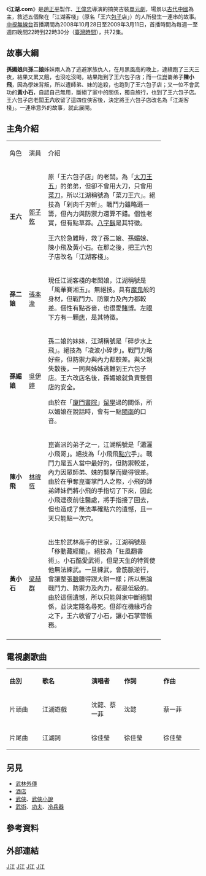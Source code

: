 {{电视节目信息框
| 名称       = 江湖.com
| 原名       = ''Jianghu.com''
| 图片       = 
| 图说       = 
| 类型       = 古裝武俠[[單元劇|單元劇]]
| 导演       = [[王偉忠|王偉忠]]
| 製作人     = [[趙正平|趙正平]]
| 演出       = [[郭子乾|郭子乾]]<br>[[張本渝|張本渝]]<br>[[吳伊婷|吳伊婷]]<br>[[阿Ken|林暐恆]]<br>[[梁赫群|梁赫群]]
| 片头曲     = 《江湖遊戲》
| 作曲       = 片頭曲作曲：蔡一菲<br>片頭曲編曲：剃刀
| 国家       = {{TWN}}
| 语言       = [[現代標準漢語|國語]]
| 季数       = 共2季
| 集数       = 72集
| 每集长     = 30分鐘（含[[廣告|廣告]]）
| 电视台     = {{flagicon|TWN}}[[中視無線台|中視無線台]]
| 台湾名称     = 江湖.com
| 開始       = 2008年10月28日
| 結束       = 2009年3月11日
| 官方网站   = 
}}
《'''江湖.com'''》是[[趙正平|趙正平]]製作、[[王偉忠|王偉忠]]導演的搞笑古裝[[單元劇|單元劇]]，場景以[[古代中國|古代中國]]為主，敘述五個聚在「江湖客棧」（原名「王六[[包子|包子]]店」）的人所發生一連串的故事。[[中視無線台|中視無線台]]首播期間為2008年10月28日至2009年3月11日，首播時間為每週一至週四晚間22時到22時30分（[[臺灣時間|臺灣時間]]），共72集。

== 故事大綱 ==

'''孫媚娘'''與'''孫二娘'''姊妹兩人為了逃避家族仇人，在月黑風高的晚上，連續跑了三天三夜，結果又累又餓，也沒吃沒喝，結果跑到了王六包子店；而一位崑崙弟子'''陳小飛'''，因為學妹背叛，所以遭師弟、妹的追殺，也跑到了王六包子店；又一位不會武功的'''黃小石'''，自認自己無用，斷絕了家中的關係，獨自旅行，也到了王六包子店。王六包子店老闆'''王六'''收留了這四位俠客後，決定將王六包子店改名為「江湖客棧」。一連串意外的故事，就此展開。

== 主角介紹 ==
{|class="wikitable" style="width:100%; text-align:center;"
|- style="background:green; font-weight:bold; color:snow" 
|width="10%"|角色||width="10%"|演員||width="60%"|介紹
|-
|'''王六'''||[[郭子乾|郭子乾]]||align=left|原「王六包子店」的老闆。為「[[大刀王五|大刀王五]]」的弟弟，但卻不會用大刀，只會用[[菜刀|菜刀]]，所以江湖稱號為「菜刀王六」。絕技為「剁肉千刃斬」。戰鬥力雖略遜一籌，但內力與防禦力還算不錯。個性老實，但有點草莽。[[八字鬍|八字鬍]]是其特徵。

王六於急難時，救了孫二娘、孫媚娘、陳小飛及黃小石。在那之後，把王六包子店改名「江湖客棧」。
|-
|'''孫二娘'''||[[張本渝|張本渝]]||align=left| 現任江湖客棧的老闆娘，江湖稱號是「風華賽湘玉」。無絕技。具有[[魔鬼|魔鬼]]般的身材，但戰鬥力、防禦力及內力都較差。個性有點吝嗇，也很愛[[賭博|賭博]]。左[[眼睛|眼]]下方有一顆[[痣|痣]]，是其特徵。
|-
|'''孫媚娘'''||[[吳伊婷|吳伊婷]]||align=left| 孫二娘的妹妹，江湖稱號是「碎步水上飛」。絕技為「凌波小碎步」。戰鬥力略好些，但防禦力與內力都較差。與父親失散後，一同與姊姊逃難到王六包子店。王六改店名後，孫媚娘就負責整個店的安全。

由於在「[[廈門|廈門]][[書院|書院]]」[[留學|留學]]過的關係，所以媚娘在說話時，會有一點[[閩南語|閩南]]的口音。
|-
|'''陳小飛'''||[[林暐恆|林暐恆]]||align=left| 崑崙派的弟子之一，江湖稱號是「瀟灑小飛哥」。絕技為「小飛飛[[點穴|點穴]]手」。戰鬥力是五人當中最好的，但防禦較差，內力因眾師弟、妹的襲擊而變得很差。由於在爭奪崑崙掌門人之際，小飛的師弟師妹們將小飛的手指切了下來，因此小飛連夜前往醫處，將手指接了回去，但也造成了無法準確點穴的遺憾，且一天只能點一次穴。
|-
|'''黃小石'''||[[梁赫群|梁赫群]]||align=left| 出生於武林高手的世家，江湖稱號是「移動藏經閣」。絕技為「狂風翻書術」。小石酷愛武術，但是天生的特質使他無法練武。一旦練武，會筋脈逆行，會讓整張[[臉|臉]]腫得跟大餅一樣；所以無論戰鬥力、防禦力及內力，都是低級的。由於這個遺憾，所以只能與家中斷絕關係，並決定隱名尋死。但卻在機緣巧合之下，王六收留了小石，讓小石掌管帳務。
|-
|}

== 電視劇歌曲 ==
{|class="wikitable" style="width:80%;text-align:center"
|- style="width:100%; background:green; color:snow"
|style="width:10%"|'''曲別'''||style="width:15%"|'''歌名'''||style="width:10%"|'''演唱者'''||style="width:12%"|'''作詞'''||style="width:12%"|'''作曲'''
|-
|片頭曲||江湖遊戲
|沈懿、蔡一菲
|沈懿
|蔡一菲
|-
|片尾曲||江湖詞
|徐佳瑩
|徐佳瑩
|徐佳瑩
|}

== 另見 ==
*[[武林外傳|武林外傳]]
*[[酒店|酒店]]
*[[武俠|武俠]]、[[武俠小說|武俠小說]]
*[[武術|武術]]、[[功夫|功夫]]、[[冷兵器|冷兵器]]

== 參考資料 ==
{{Reflist}}

== 外部連結 ==

{{電視節目的變遷
|電視台= {{TWN}} [[中視無線台|中視無線台]]
|播放檔次= 每週一至週四 22:00 - 22:30
|節目名稱=  江湖.com <br/>（2008年10月28日－2009年3月11日）
|上一節目= 
|下一節目= 
}}

{{中視十點檔}}

[[分類:2008年台灣電視劇集|J江]]
[[分類:中文連續劇|J江]]
[[分類:中視電視劇|J江]]
[[分類:中天電視劇|J江]]